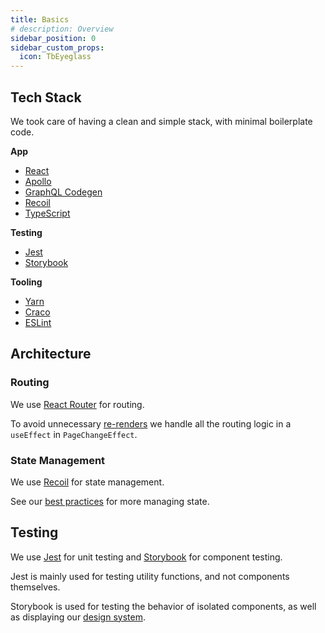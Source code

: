 ```yaml
---
title: Basics
# description: Overview
sidebar_position: 0
sidebar_custom_props:
  icon: TbEyeglass
---
```



<DocCardList />

## Tech Stack

We took care of having a clean and simple stack, with minimal boilerplate code.

**App**

- [React](https://react.dev/)
- [Apollo](https://www.apollographql.com/docs/)
- [GraphQL Codegen](https://the-guild.dev/graphql/codegen)
- [Recoil](https://recoiljs.org/docs/introduction/core-concepts)
- [TypeScript](https://www.typescriptlang.org/)

**Testing**

- [Jest](https://jestjs.io/)
- [Storybook](https://storybook.js.org/)

**Tooling**

- [Yarn](https://yarnpkg.com/)
- [Craco](https://craco.js.org/docs/)
- [ESLint](https://eslint.org/)

## Architecture

### Routing

We use [React Router](https://reactrouter.com/) for routing. 

To avoid unnecessary [re-renders](/contributor/frontend/advanced/best-practices#managing-re-renders) we handle all the routing logic in a `useEffect` in `PageChangeEffect`.

### State Management

We use [Recoil](https://recoiljs.org/docs/introduction/core-concepts) for state management.

See our [best practices](/contributor/frontend/advanced/best-practices#state-management) for more managing state.

## Testing

We use [Jest](https://jestjs.io/) for unit testing and [Storybook](https://storybook.js.org/) for component testing.

Jest is mainly used for testing utility functions, and not components themselves.

Storybook is used for testing the behavior of isolated components, as well as displaying our [design system](/contributor/frontend/basics/design-system).

